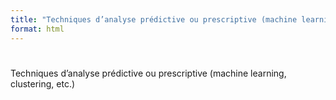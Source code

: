 ```yaml
---
title: "Techniques d’analyse prédictive ou prescriptive (machine learning, clustering, etc.)"
format: html
---
```


# 
Techniques d’analyse prédictive ou prescriptive (machine learning, clustering, etc.)

